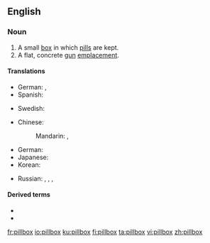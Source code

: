 ==English==

===Noun===
{{wikipedia}}
{{en-noun|es}}

# A small [[box]] in which [[pill]]s are kept.
# A flat, concrete [[gun]] [[emplacement]].

====Translations====
{{trans-top|box for pills}}
* German: {{t|de|Pillendose|f}}, {{t|de|Pillenschachtel|f}}
* Spanish: {{t|es|pastillero}}
{{trans-mid}}
* Swedish: {{t|sv|pillerdosa|c}}
{{trans-bottom}}

{{trans-top|gun emplacement}}
* Chinese:
*: Mandarin: {{t+|cmn|碉堡|tr=diāobǎo|sc=Hani}}, {{t+|cmn|地堡|tr=dìbǎo|sc=Hani}}
* German: {{t+|de|Bunker|m}}
* Japanese: {{t|ja|トーチカ|tr=tōchika|sc=Jpan}}
* Korean: {{t|ko|토치카|sc=Kore}}
{{trans-mid}}
* Russian: {{t|ru|ДОТ|m}}, {{t|ru|долговре́менная огнева́я то́чка|f}} {{qualifier|longterm weapon emplacement}}, {{t|ru|ДЗОТ|m}}, {{t|ru|деревоземляна́я огнева́я то́чка|f}} {{qualifier|wood and earthen weapon emplacement}}
{{trans-bottom}}

====Derived terms====
* {{l|en|pillbox antenna}}
* {{l|en|pillbox hat}}

[[fr:pillbox]]
[[io:pillbox]]
[[ku:pillbox]]
[[fi:pillbox]]
[[ta:pillbox]]
[[vi:pillbox]]
[[zh:pillbox]]